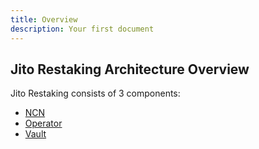 ```yaml
---
title: Overview
description: Your first document
---
```


## Jito Restaking Architecture Overview

Jito Restaking consists of 3 components:

- [NCN](./ncn.md)
- [Operator](./operator.md)
- [Vault](./vault.md)

